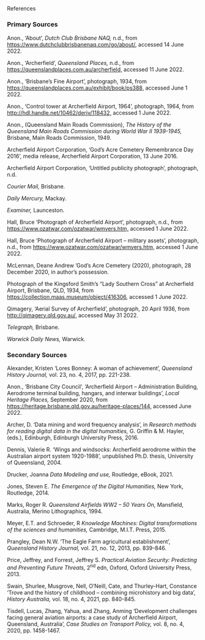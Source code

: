 ## 
References

### Primary Sources

Anon., 'About', *Dutch Club Brisbane NAQ,* n.d., from <https://www.dutchclubbrisbanenaq.com/go/about/,>
accessed 14 June 2022.

Anon., 'Archerfield', *Queensland Places,* n.d., from <https://queenslandplaces.com.au/archerfield,>
accessed 11 June 2022.

Anon., 'Brisbane's Fine Airport', photograph, 1934, from [https://queenslandplaces.com.au/exhibit/book/ps388,](https://queenslandplaces.com.au/exhibit/book/ps388,) accessed June 1 2022.

Anon., 'Control tower at Archerfield Airport, 1964', photograph, 1964, from <http://hdl.handle.net/10462/deriv/118432,> accessed 1 June 2022.

Anon., (Queensland Main Roads Commission), *The History of the Queensland Main Roads Commission during World War II 1939-1945,* Brisbane, Main Roads Commission, 1949.

Archerfield Airport Corporation, 'God's Acre Cemetery Remembrance Day 2016', media release, Archerfield Airport Corporation, 13 June 2016.

Archerfield Airport Corporation, 'Untitled publicity photograph', photograph, n.d.

*Courier Mail,* Brisbane.

*Daily Mercury,* Mackay.

*Examiner,* Launceston.

Hall, Bruce 'Photograph of Archerfield Airport', photograph, n.d., from <https://www.ozatwar.com/ozatwar/wmyers.htm,> accessed 1 June 2022.

Hall, Bruce 'Photograph of Archerfield Airport -- military assets', photograph, n.d., from <https://www.ozatwar.com/ozatwar/wmyers.htm,> accessed 1 June 2022.

McLennan, Deane Andrew 'God's Acre Cemetery (2020), photograph, 28 December 2020, in author's possession.

Photograph of the Kingsford Smith's "Lady Southern Cross" at Archerfield Airport, Brisbane, QLD, 1934, from <https://collection.maas.museum/object/416306>, accessed 1 June 2022.

Qimagery, 'Aerial Survey of Archerfield', photograph, 20 April 1936, from <http://qimagery.qld.gov.au/,> accessed May 31 2022.

*Telegraph,* Brisbane.

*Warwick Daily News,* Warwick.

### Secondary Sources

Alexander, Kristen 'Lores Bonney: A woman of achievement', *Queensland History Journal,* vol. 23, no. 4, 2017, pp. 221-238.

Anon., 'Brisbane City Council', 'Archerfield Airport -- Administration Building, Aerodrome terminal building, hangars, and interwar buildings', *Local Heritage Places,* September 2020, from [https://heritage.brisbane.qld.gov.au/heritage-places/144,](https://heritage.brisbane.qld.gov.au/heritage-places/144,) accessed June 2022.

Archer, D. 'Data mining and word frequency analysis', in *Research methods for reading digital data in the digital humanities,* G. Griffin & M. Hayler, (eds.), Edinburgh, Edinburgh University Press, 2016.

Dennis, Valerie R. 'Wings and windsocks: Archerfield aerodrome within the Australian airport system 1920-1988', unpublished Ph.D. thesis, University of Queensland, 2004.

Drucker, Joanna *Data Modeling and use,* Routledge, eBook, 2021.

Jones, Steven E. *The Emergence of the Digital Humanities,* New York, Routledge, 2014.

Marks, Roger R. *Queensland Airfields WW2 -- 50 Years On,* Mansfield, Australia, Merino Lithographics, 1994.

Meyer, E.T. and Schroeder, R *Knowledge Machines: Digital transformations of the sciences and humanities,* Cambridge, M.I.T. Press, 2015.

Prangley, Dean N.W. 'The Eagle Farm agricultural establishment', *Queensland History Journal,* vol. 21, no. 12, 2013, pp. 839-846.

Price, Jeffrey, and Forrest, Jeffrey S. *Practical Aviation Security: Predicting and Preventing Future Threats,* 2^nd^ edn, Oxford, Oxford University Press, 2013.

Swain, Shurlee, Musgrove, Nell, O'Neill, Cate, and Thurley-Hart, Constance 'Trove and the history of childhood -- combining microhistory and big data', *History Australia,* vol. 18, no. 4, 2021, pp. 840-845.

Tisdell, Lucas, Zhang, Yahua, and Zhang, Anming 'Development challenges facing general aviation airports: a case study of Archerfield Airport, Queensland, Australia', *Case Studies on Transport Policy,* vol.
8, no. 4, 2020, pp. 1458-1467.
